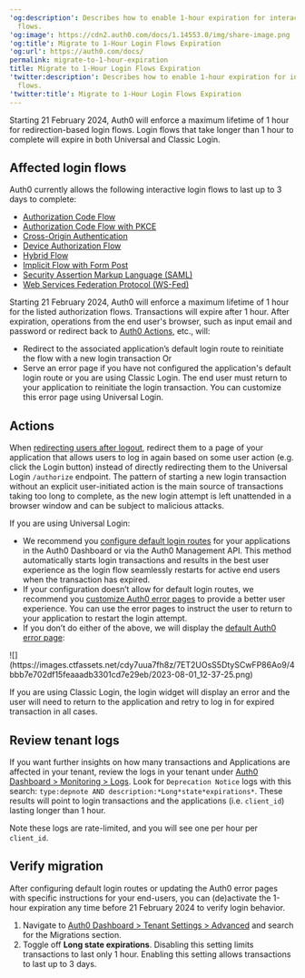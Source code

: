---
'og:description': Describes how to enable 1-hour expiration for interactive login
  flows.
'og:image': https://cdn2.auth0.com/docs/1.14553.0/img/share-image.png
'og:title': Migrate to 1-Hour Login Flows Expiration
'og:url': https://auth0.com/docs/
permalink: migrate-to-1-hour-expiration
title: Migrate to 1-Hour Login Flows Expiration
'twitter:description': Describes how to enable 1-hour expiration for interactive login
  flows.
'twitter:title': Migrate to 1-Hour Login Flows Expiration
---
Starting 21 February 2024, Auth0 will enforce a maximum lifetime of 1 hour for redirection-based login flows. Login flows that take longer than 1 hour to complete will expire in both Universal and Classic Login.

## Affected login flows

Auth0 currently allows the following interactive login flows to last up to 3 days to complete:

* [Authorization Code Flow](/docs/get-started/authentication-and-authorization-flow/authorization-code-flow)
* [Authorization Code Flow with PKCE](/docs/get-started/authentication-and-authorization-flow/authorization-code-flow-with-pkce)
* [Cross-Origin Authentication](/docs/authenticate/login/cross-origin-authentication)
* [Device Authorization Flow](/docs/get-started/authentication-and-authorization-flow/device-authorization-flow)
* [Hybrid Flow](/docs/get-started/authentication-and-authorization-flow/hybrid-flow)
* [Implicit Flow with Form Post](/docs/get-started/authentication-and-authorization-flow/implicit-flow-with-form-post)
* [Security Assertion Markup Language (SAML)](/docs/authenticate/protocols/saml)
* [Web Services Federation Protocol (WS-Fed)](/docs/authenticate/protocols/ws-fed-protocol)

Starting 21 February 2024, Auth0 will enforce a maximum lifetime of 1 hour for the listed <Tooltip tip="Authorization Flow: Authorization grant (or workflow) specified in the OAuth 2.0 framework." cta="View Glossary" href="/docs/glossary?term=authorization+flows">authorization flows</Tooltip>. Transactions will expire after 1 hour. After expiration, operations from the end user's browser, such as input email and password or redirect back to [Auth0 Actions](/docs/customize/actions), etc., will:

* Redirect to the associated application’s default login route to reinitiate the flow with a new login transaction
  Or
* Serve an error page if you have not configured the application's default login route or you are using Classic Login. The end user must return to your application to reinitiate the login transaction. You can customize this error page using <Tooltip tip="Universal Login: Your application redirects to Universal Login, hosted on Auth0's Authorization Server, to verify a user's identity." cta="View Glossary" href="/docs/glossary?term=Universal+Login">Universal Login</Tooltip>.

## Actions

When [redirecting users after logout](/docs/customize/actions/explore-triggers/signup-and-login-triggers/login-trigger/redirect-with-actions), redirect them to a page of your application that allows users to log in again based on some user action (e.g. click the Login button) instead of directly redirecting them to the Universal Login `/authorize` endpoint. The pattern of starting a new login transaction without an explicit user-initiated action is the main source of transactions taking too long to complete, as the new login attempt is left unattended in a browser window and can be subject to malicious attacks.

If you are using Universal Login:

* We recommend you [configure default login routes](/docs/authenticate/login/auth0-universal-login/configure-default-login-routes) for your applications in the <Tooltip tip="Auth0 Dashboard: Auth0's main product to configure your services." cta="View Glossary" href="/docs/glossary?term=Auth0+Dashboard">Auth0 Dashboard</Tooltip> or via the Auth0 <Tooltip tip="Management API: A product to allow customers to perform administrative tasks." cta="View Glossary" href="/docs/glossary?term=Management+API">Management API</Tooltip>. This method automatically starts login transactions and results in the best user experience as the login flow seamlessly restarts for active end users when the transaction has expired.
* If your configuration doesn’t allow for default login routes, we recommend you [customize Auth0 error pages](/docs/customize/login-pages/custom-error-pages) to provide a better user experience. You can use the error pages to instruct the user to return to your application to restart the login attempt.
* If you don’t do either of the above, we will display the [default Auth0 error page](/docs/authenticate/login/auth0-universal-login/error-pages):

<Frame>![](https://images.ctfassets.net/cdy7uua7fh8z/7ET2UOsS5DtySCwFP86Ao9/4bbb7e702df15feaaadb3301cd7e29eb/2023-08-01_12-37-25.png)</Frame>

If you are using Classic Login, the login widget will display an error and the user will need to return to the application and retry to log in for expired transaction in all cases.

## Review tenant logs

If you want further insights on how many transactions and Applications are affected in your tenant, review the logs in your tenant under [Auth0 Dashboard > Monitoring > Logs](https://manage.auth0.com/#/monitoring/logs). Look for `Deprecation Notice` logs with this search: `type:depnote AND description:*Long*state*expirations*`. These results will point to login transactions and the applications (i.e. `client_id`) lasting longer than 1 hour.

Note these logs are rate-limited, and you will see one per hour per `client_id`.

## Verify migration

After configuring default login routes or updating the Auth0 error pages with specific instructions for your end-users, you can (de)activate the 1-hour expiration any time before 21 February 2024 to verify login behavior.

1. Navigate to [Auth0 Dashboard > Tenant Settings > Advanced](https://manage.auth0.com/#/tenant/advanced) and search for the Migrations section.
2. Toggle off **Long state expirations**. Disabling this setting limits transactions to last only 1 hour. Enabling this setting allows transactions to last up to 3 days.